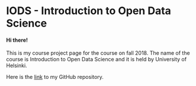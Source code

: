 # IODS - Introduction to Open Data Science

#### Hi there!

This is my course project page for the course on fall 2018. The name of the course is Introduction to Open Data Science and it is held by University of Helsinki.

Here is the [link](https://github.com/varpuv/IODS-project) to my GitHub repository.

